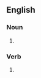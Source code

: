==English==

===Noun===
{{head|en|noun plural form}}

# {{plural of|blockhead|lang=en}}

===Verb===
{{head|en|verb form}}

# {{en-third-person singular of|blockhead}}
